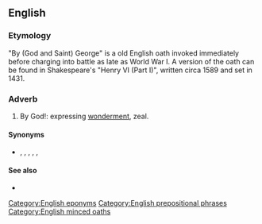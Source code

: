 ==English==

===Etymology===
{{rfe|is this from {{m|en|Saint George}}, is it a corruption of {{m|en|God}}, or is it after somebody else, like one of the kings of England named George?|lang=en}}

"By (God and Saint) George" is a old English oath invoked immediately before charging into battle as late as World War I. A version of the oath can be found in Shakespeare's "Henry VI (Part I)", written circa 1589 and set in 1431.

===Adverb===
{{en-adv|-}}

# {{lb|en|euphemistic}} By God!: expressing [[wonderment]], zeal.

====Synonyms====
* {{sense|expression of wonderment}} {{l|en|by God}}, {{l|en|by golly}}, {{l|en|golly}}, {{l|en|good God}}, {{l|en|good golly}}, {{l|en|great Scott}}

====See also====
* {{l|en|minced oath}}

[[Category:English eponyms]]
[[Category:English prepositional phrases]]
[[Category:English minced oaths]]